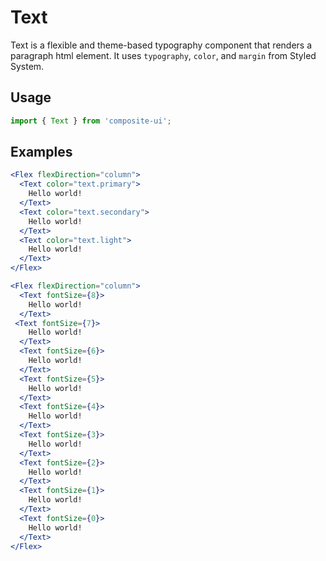# Text

Text is a flexible and theme-based typography component that renders a paragraph html element. It uses `typography`, `color`, and `margin` from Styled System.

## Usage

```js
import { Text } from 'composite-ui';
```

## Examples

```jsx live=true
<Flex flexDirection="column">
  <Text color="text.primary">
    Hello world!
  </Text>
  <Text color="text.secondary">
    Hello world!
  </Text>
  <Text color="text.light">
    Hello world!
  </Text>
</Flex>
```

```jsx live=true
<Flex flexDirection="column">
  <Text fontSize={8}>
    Hello world!
  </Text>
 <Text fontSize={7}>
    Hello world!
  </Text>
  <Text fontSize={6}>
    Hello world!
  </Text>
  <Text fontSize={5}>
    Hello world!
  </Text>
  <Text fontSize={4}>
    Hello world!
  </Text>
  <Text fontSize={3}>
    Hello world!
  </Text>
  <Text fontSize={2}>
    Hello world!
  </Text>
  <Text fontSize={1}>
    Hello world!
  </Text>
  <Text fontSize={0}>
    Hello world!
  </Text>
</Flex>
```